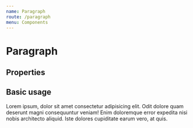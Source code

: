 ```yaml
---
name: Paragraph
route: /paragraph
menu: Components
---
```



# Paragraph

## Properties

<PropsTable of={Paragraph} />

## Basic usage

<Playground>
    <Paragraph>
        Lorem ipsum, dolor sit amet consectetur adipisicing elit. Odit dolore quam deserunt magni consequuntur veniam! Enim doloremque error expedita nisi nobis architecto aliquid. Iste dolores cupiditate earum vero, at quis.
    </Paragraph>
</Playground>
